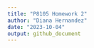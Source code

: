```yaml
---
title: "P8105 Homework 2"
author: "Diana Hernandez"
date: "2023-10-04"
output: github_document
---
```



